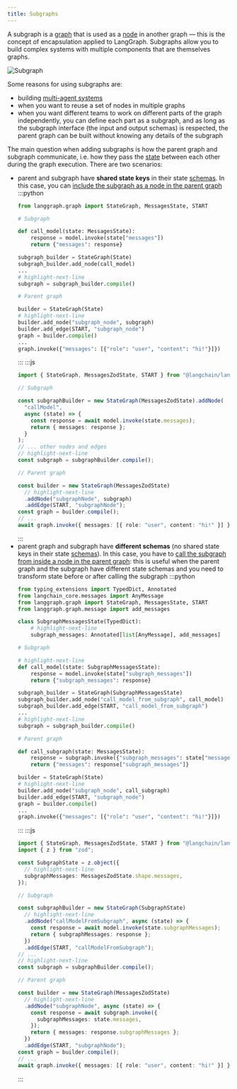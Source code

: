 ```yaml
---
title: Subgraphs
---
```

A subgraph is a [graph](/oss/low-level#graphs) that is used as a [node](/oss/low-level#nodes) in another graph — this is the concept of encapsulation applied to LangGraph. Subgraphs allow you to build complex systems with multiple components that are themselves graphs.

![Subgraph](/oss/img/subgraph.png)

Some reasons for using subgraphs are:

* building [multi-agent systems](/oss/multi-agent)
* when you want to reuse a set of nodes in multiple graphs
* when you want different teams to work on different parts of the graph independently, you can define each part as a subgraph, and as long as the subgraph interface (the input and output schemas) is respected, the parent graph can be built without knowing any details of the subgraph

The main question when adding subgraphs is how the parent graph and subgraph communicate, i.e. how they pass the [state](/oss/low-level#state) between each other during the graph execution. There are two scenarios:

* parent and subgraph have **shared state keys** in their state [schemas](/oss/low-level#state). In this case, you can [include the subgraph as a node in the parent graph](./subgraph.ipynb#shared-state-schemas)
  :::python
  ```python
  from langgraph.graph import StateGraph, MessagesState, START
  
  # Subgraph
  
  def call_model(state: MessagesState):
      response = model.invoke(state["messages"])
      return {"messages": response}
  
  subgraph_builder = StateGraph(State)
  subgraph_builder.add_node(call_model)
  ...
  # highlight-next-line
  subgraph = subgraph_builder.compile()
  
  # Parent graph
  
  builder = StateGraph(State)
  # highlight-next-line
  builder.add_node("subgraph_node", subgraph)
  builder.add_edge(START, "subgraph_node")
  graph = builder.compile()
  ...
  graph.invoke({"messages": [{"role": "user", "content": "hi!"}]})
  ```
  :::
  :::js
  ```typescript
  import { StateGraph, MessagesZodState, START } from "@langchain/langgraph";
  
  // Subgraph
  
  const subgraphBuilder = new StateGraph(MessagesZodState).addNode(
    "callModel",
    async (state) => {
      const response = await model.invoke(state.messages);
      return { messages: response };
    }
  );
  // ... other nodes and edges
  // highlight-next-line
  const subgraph = subgraphBuilder.compile();
  
  // Parent graph
  
  const builder = new StateGraph(MessagesZodState)
    // highlight-next-line
    .addNode("subgraphNode", subgraph)
    .addEdge(START, "subgraphNode");
  const graph = builder.compile();
  // ...
  await graph.invoke({ messages: [{ role: "user", content: "hi!" }] });
  ```
  :::
* parent graph and subgraph have **different schemas** (no shared state keys in their state [schemas](/oss/low-level#state)). In this case, you have to [call the subgraph from inside a node in the parent graph](./subgraph.ipynb#different-state-schemas): this is useful when the parent graph and the subgraph have different state schemas and you need to transform state before or after calling the subgraph
  :::python
  ```python
  from typing_extensions import TypedDict, Annotated
  from langchain_core.messages import AnyMessage
  from langgraph.graph import StateGraph, MessagesState, START
  from langgraph.graph.message import add_messages
  
  class SubgraphMessagesState(TypedDict):
      # highlight-next-line
      subgraph_messages: Annotated[list[AnyMessage], add_messages]
  
  # Subgraph
  
  # highlight-next-line
  def call_model(state: SubgraphMessagesState):
      response = model.invoke(state["subgraph_messages"])
      return {"subgraph_messages": response}
  
  subgraph_builder = StateGraph(SubgraphMessagesState)
  subgraph_builder.add_node("call_model_from_subgraph", call_model)
  subgraph_builder.add_edge(START, "call_model_from_subgraph")
  ...
  # highlight-next-line
  subgraph = subgraph_builder.compile()
  
  # Parent graph
  
  def call_subgraph(state: MessagesState):
      response = subgraph.invoke({"subgraph_messages": state["messages"]})
      return {"messages": response["subgraph_messages"]}
  
  builder = StateGraph(State)
  # highlight-next-line
  builder.add_node("subgraph_node", call_subgraph)
  builder.add_edge(START, "subgraph_node")
  graph = builder.compile()
  ...
  graph.invoke({"messages": [{"role": "user", "content": "hi!"}]})
  ```
  :::
  :::js
  ```typescript
  import { StateGraph, MessagesZodState, START } from "@langchain/langgraph";
  import { z } from "zod";
  
  const SubgraphState = z.object({
    // highlight-next-line
    subgraphMessages: MessagesZodState.shape.messages,
  });
  
  // Subgraph
  
  const subgraphBuilder = new StateGraph(SubgraphState)
    // highlight-next-line
    .addNode("callModelFromSubgraph", async (state) => {
      const response = await model.invoke(state.subgraphMessages);
      return { subgraphMessages: response };
    })
    .addEdge(START, "callModelFromSubgraph");
  // ...
  // highlight-next-line
  const subgraph = subgraphBuilder.compile();
  
  // Parent graph
  
  const builder = new StateGraph(MessagesZodState)
    // highlight-next-line
    .addNode("subgraphNode", async (state) => {
      const response = await subgraph.invoke({
        subgraphMessages: state.messages,
      });
      return { messages: response.subgraphMessages };
    })
    .addEdge(START, "subgraphNode");
  const graph = builder.compile();
  // ...
  await graph.invoke({ messages: [{ role: "user", content: "hi!" }] });
  ```
  :::
